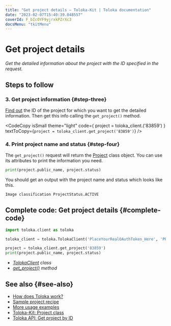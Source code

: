 ```yaml
---
title: "Get project details — Toloka-Kit | Toloka documentation"
date: "2023-02-07T15:40:39.048557"
coverId: F_bIcOYF9yjrxkPZrXc3
docsMenu: "tkitMenu"
---
```



# Get project details

_Get the detailed information about the project with the ID specified in the request._

## Steps to follow

<Import/>

<Instantiate/>

### 3. Get project information {#step-three}

[Find out](/docs/toloka-kit/recipes/get-projects) the ID of the project for which you want to get the detailed information. Then get this info calling the `get_project()` method.

<CodeCopy
  isSmall
  theme="light"
  code={
    <HighlightChildren language="python">
      project = toloka_client.<Term term="get_project"><GetProject/></Term>('83859')
    </HighlightChildren>
  }
  textToCopy={`project = toloka_client.get_project('83859')`}
/>

### 4. Print project name and status {#step-four}

The `get_project()` request will return the [Project](/docs/toloka-kit/reference/toloka.client.project.Project) class object. You can use its attributes to print the information you need.

```python
print(project.public_name, project.status)
```

You should get an output with the project name and status which looks like this.

```bash
Image classification ProjectStatus.ACTIVE
```

## Complete code: Get project details {#complete-code}

```python
import toloka.client as toloka

toloka_client = toloka.TolokaClient('PlaceYourRealOAuthToken_Here', 'PRODUCTION')

project = toloka_client.get_project('83859')
print(project.public_name, project.status)
```

<Note mode="tip" title="List of classes and methods used in this recipe">

- _[TolokaClient](/docs/toloka-kit/reference/toloka.client.TolokaClient) class_
- _[get_project()](/docs/toloka-kit/reference/toloka.client.TolokaClient.get_project) method_

</Note>

## See also {#see-also}

- [How does Toloka work?](/docs/guide/overview)
- [Sample project recipe](/docs/toloka-kit/recipes/learn-basics)
- [More usage examples](/docs/toloka-kit/recipes/use-cases)
- [Toloka-Kit: Project class](/docs/toloka-kit/reference/toloka.client.project.Project)
- [Toloka API: Get project by ID](https://toloka.ai/docs/api/api-reference/#get-/projects/-id-)
